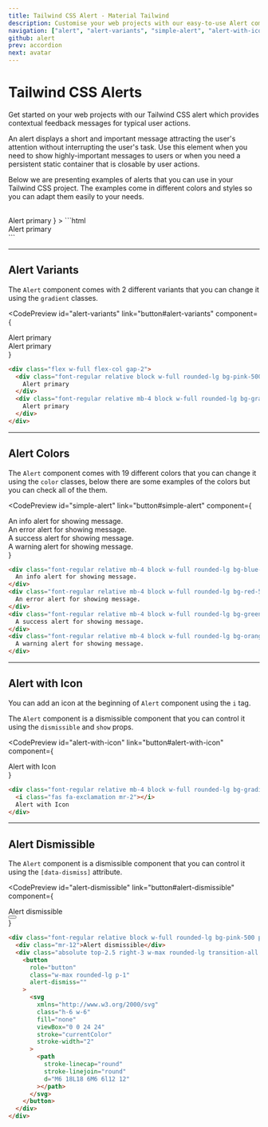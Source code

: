 ```yaml
---
title: Tailwind CSS Alert - Material Tailwind
description: Customise your web projects with our easy-to-use Alert component for Tailwind CSS using Material Design guidelines.
navigation: ["alert", "alert-variants", "simple-alert", "alert-with-icon", "alert-dismissible"]
github: alert
prev: accordion
next: avatar
---
```


# Tailwind CSS Alerts

Get started on your web projects with our Tailwind CSS alert which provides contextual feedback messages for typical user actions.

An alert displays a short and important message attracting the user's attention without interrupting the user's task. Use this element when you need to show highly-important messages to users or when you need a persistent static container that is closable by user actions.

Below we are presenting examples of alerts that you can use in your Tailwind CSS project. The examples come in different colors and styles so you can adapt them easily to your needs.

<br />
<CodePreview
  id="alert"
  link="button#alert"
  component={
    <div className="font-regular relative block w-full rounded-lg bg-pink-500 p-4 text-base leading-5 text-white opacity-100">
      Alert primary
    </div>
  }
>
  ```html
  <div class="font-regular relative block w-full rounded-lg bg-pink-500 p-4 text-base leading-5 text-white opacity-100">
    Alert primary
  </div>
  ```
</CodePreview>

---

## Alert Variants

The <Code>Alert</Code> component comes with 2 different variants that you can change it using the <Code>gradient</Code> classes.

<CodePreview
  id="alert-variants"
  link="button#alert-variants"
  component={
    <div className="flex w-full flex-col gap-2">
      <div className="font-regular relative block w-full rounded-lg bg-pink-500 p-4 text-base leading-5 text-white opacity-100">Alert primary</div>
      <div className="font-regular relative mb-4 block w-full rounded-lg bg-gradient-to-tr from-pink-600 to-pink-400 p-4 text-base leading-5 text-white opacity-100">Alert primary</div>
    </div>
  }
>
  ```html
  <div class="flex w-full flex-col gap-2">
    <div class="font-regular relative block w-full rounded-lg bg-pink-500 p-4 text-base leading-5 text-white opacity-100">
      Alert primary
    </div>
    <div class="font-regular relative mb-4 block w-full rounded-lg bg-gradient-to-tr from-pink-600 to-pink-400 p-4 text-base leading-5 text-white opacity-100">
      Alert primary
    </div>
  </div>
  ```
</CodePreview>

---

## Alert Colors

The <Code>Alert</Code> component comes with 19 different colors that you can change it using the <Code>color</Code> classes, below there are some examples of the colors but you can check all of the them.

<CodePreview
  id="simple-alert"
  link="button#simple-alert"
  component={
    <div className="block w-full">
      <div className="font-regular relative mb-4 block w-full rounded-lg bg-blue-500 p-4 text-base leading-5 text-white opacity-100">An info alert for showing message.</div>
      <div className="font-regular relative mb-4 block w-full rounded-lg bg-red-500 p-4 text-base leading-5 text-white opacity-100">An error alert for showing message.</div>
      <div className="font-regular relative mb-4 block w-full rounded-lg bg-green-500 p-4 text-base leading-5 text-white opacity-100">A success alert for showing message.</div>
      <div className="font-regular relative mb-4 block w-full rounded-lg bg-orange-500 p-4 text-base leading-5 text-white opacity-100">A warning alert for showing message.</div>
    </div>
  }
>
  ```html
  <div class="font-regular relative mb-4 block w-full rounded-lg bg-blue-500 p-4 text-base leading-5 text-white opacity-100">
    An info alert for showing message.
  </div>
  <div class="font-regular relative mb-4 block w-full rounded-lg bg-red-500 p-4 text-base leading-5 text-white opacity-100">
    An error alert for showing message.
  </div>
  <div class="font-regular relative mb-4 block w-full rounded-lg bg-green-500 p-4 text-base leading-5 text-white opacity-100">
    A success alert for showing message.
  </div>
  <div class="font-regular relative mb-4 block w-full rounded-lg bg-orange-500 p-4 text-base leading-5 text-white opacity-100">
    A warning alert for showing message.
  </div>
  ```
</CodePreview>

---

## Alert with Icon

You can add an icon at the beginning of <Code>Alert</Code> component using the <Code>i</Code> tag.

The <Code>Alert</Code> component is a dismissible component that you can control it using the <Code>dismissible</Code> and <Code>show</Code> props.

<CodePreview
  id="alert-with-icon"
  link="button#alert-with-icon"
  component={
    <div className="font-regular relative mb-4 block w-full rounded-lg bg-gradient-to-tr from-pink-600 to-pink-400 p-4 text-base leading-5 text-white opacity-100">
      <i className="fas fa-exclamation mr-2"></i>
      Alert with Icon
    </div>
  }
>
  ```html
  <div class="font-regular relative mb-4 block w-full rounded-lg bg-gradient-to-tr from-pink-600 to-pink-400 p-4 text-base leading-5 text-white opacity-100">
    <i class="fas fa-exclamation mr-2"></i>
    Alert with Icon
  </div>
  ```
</CodePreview>


---

## Alert Dismissible

The <Code>Alert</Code> component is a dismissible component that you can control it using the <Code>[data-dismiss]</Code> attribute.

<CodePreview
  id="alert-dismissible"
  link="button#alert-dismissible"
  component={
    <div className="font-regular relative block w-full rounded-lg bg-pink-500 p-4 text-base leading-5 text-white opacity-100" data-dismiss>
      <div className="mr-12">Alert dismissible</div>
      <div className="absolute top-2.5 right-3 w-max rounded-lg transition-all hover:bg-white hover:bg-opacity-20">
        <button
          role="button"
          className="w-max rounded-lg p-1"
        >
          <svg
            xmlns="http://www.w3.org/2000/svg"
            className="h-6 w-6"
            fill="none"
            viewBox="0 0 24 24"
            stroke="currentColor"
            stroke-width="2"
          >
            <path
              stroke-linecap="round"
              stroke-linejoin="round"
              d="M6 18L18 6M6 6l12 12"
            ></path>
          </svg>
        </button>
      </div>
    </div>
  }
>
  ```html
  <div class="font-regular relative block w-full rounded-lg bg-pink-500 p-4 text-base leading-5 text-white opacity-100" data-dismiss>
    <div class="mr-12">Alert dismissible</div>
    <div class="absolute top-2.5 right-3 w-max rounded-lg transition-all hover:bg-white hover:bg-opacity-20">
      <button
        role="button"
        class="w-max rounded-lg p-1"
        alert-dismiss=""
      >
        <svg
          xmlns="http://www.w3.org/2000/svg"
          class="h-6 w-6"
          fill="none"
          viewBox="0 0 24 24"
          stroke="currentColor"
          stroke-width="2"
        >
          <path
            stroke-linecap="round"
            stroke-linejoin="round"
            d="M6 18L18 6M6 6l12 12"
          ></path>
        </svg>
      </button>
    </div>
  </div>
  ```
</CodePreview>


